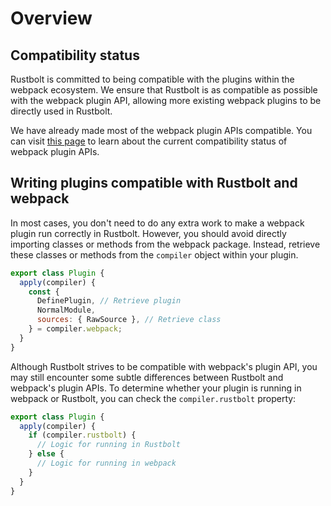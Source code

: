 # Overview

## Compatibility status

Rustbolt is committed to being compatible with the plugins within the webpack ecosystem. We ensure that Rustbolt is as compatible as possible with the webpack plugin API, allowing more existing webpack plugins to be directly used in Rustbolt.

We have already made most of the webpack plugin APIs compatible. You can visit [this page](https://github.com/orgs/khulnasoft/projects/9) to learn about the current compatibility status of webpack plugin APIs.

## Writing plugins compatible with Rustbolt and webpack

In most cases, you don't need to do any extra work to make a webpack plugin run correctly in Rustbolt. However, you should avoid directly importing classes or methods from the webpack package. Instead, retrieve these classes or methods from the `compiler` object within your plugin.

```js
export class Plugin {
  apply(compiler) {
    const {
      DefinePlugin, // Retrieve plugin
      NormalModule,
      sources: { RawSource }, // Retrieve class
    } = compiler.webpack;
  }
}
```

Although Rustbolt strives to be compatible with webpack's plugin API, you may still encounter some subtle differences between Rustbolt and webpack's plugin APIs. To determine whether your plugin is running in webpack or Rustbolt, you can check the `compiler.rustbolt` property:

```js
export class Plugin {
  apply(compiler) {
    if (compiler.rustbolt) {
      // Logic for running in Rustbolt
    } else {
      // Logic for running in webpack
    }
  }
}
```
